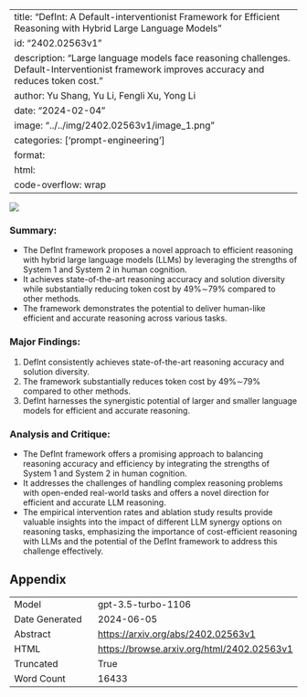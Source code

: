 
---
title: "DefInt: A Default-interventionist Framework for Efficient Reasoning with Hybrid Large Language Models"
id: "2402.02563v1"
description: "Large language models face reasoning challenges. Default-Interventionist framework improves accuracy and reduces token cost."
author: Yu Shang, Yu Li, Fengli Xu, Yong Li
date: "2024-02-04"
image: "../../img/2402.02563v1/image_1.png"
categories: ['prompt-engineering']
format:
  html:
    code-overflow: wrap
---

![](../../img/2402.02563v1/image_1.png)

### Summary:
- The DefInt framework proposes a novel approach to efficient reasoning with hybrid large language models (LLMs) by leveraging the strengths of System 1 and System 2 in human cognition.
- It achieves state-of-the-art reasoning accuracy and solution diversity while substantially reducing token cost by 49%∼79% compared to other methods.
- The framework demonstrates the potential to deliver human-like efficient and accurate reasoning across various tasks.

### Major Findings:
1. DefInt consistently achieves state-of-the-art reasoning accuracy and solution diversity.
2. The framework substantially reduces token cost by 49%∼79% compared to other methods.
3. DefInt harnesses the synergistic potential of larger and smaller language models for efficient and accurate reasoning.

### Analysis and Critique:
- The DefInt framework offers a promising approach to balancing reasoning accuracy and efficiency by integrating the strengths of System 1 and System 2 in human cognition.
- It addresses the challenges of handling complex reasoning problems with open-ended real-world tasks and offers a novel direction for efficient and accurate LLM reasoning.
- The empirical intervention rates and ablation study results provide valuable insights into the impact of different LLM synergy options on reasoning tasks, emphasizing the importance of cost-efficient reasoning with LLMs and the potential of the DefInt framework to address this challenge effectively.

## Appendix

|          |          |
|----------|----------|
| Model     | gpt-3.5-turbo-1106       |
| Date Generated     | 2024-06-05       |
| Abstract | [https://arxiv.org/abs/2402.02563v1](https://arxiv.org/abs/2402.02563v1)        |
| HTML     | [https://browse.arxiv.org/html/2402.02563v1](https://browse.arxiv.org/html/2402.02563v1)       |
| Truncated       | True       |
| Word Count       | 16433       |